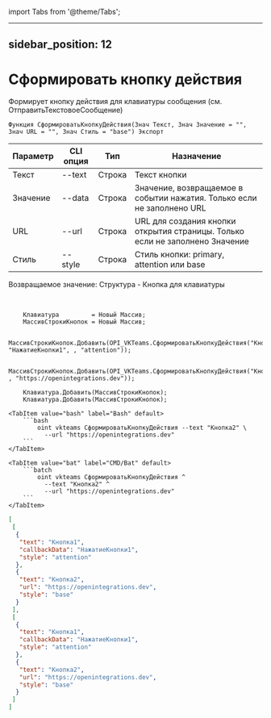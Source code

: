 ﻿import Tabs from '@theme/Tabs';

---
sidebar_position: 12
---

# Сформировать кнопку действия
 Формирует кнопку действия для клавиатуры сообщения (см. ОтправитьТекстовоеСообщение)



`Функция СформироватьКнопкуДействия(Знач Текст, Знач Значение = "", Знач URL = "", Знач Стиль = "base") Экспорт`

  | Параметр | CLI опция | Тип | Назначение |
  |-|-|-|-|
  | Текст | --text | Строка | Текст кнопки |
  | Значение | --data | Строка | Значение, возвращаемое в событии нажатия. Только если не заполнено URL |
  | URL | --url | Строка | URL для создания кнопки открытия страницы. Только если не заполнено Значение |
  | Стиль | --style | Строка | Стиль кнопки: primary, attention или base |

  
  Возвращаемое значение:   Структура - Кнопка для клавиатуры

<br/>




```bsl title="Пример кода"
    Клавиатура         = Новый Массив;
    МассивСтрокиКнопок = Новый Массив;

    МассивСтрокиКнопок.Добавить(OPI_VKTeams.СформироватьКнопкуДействия("Кнопка1", "НажатиеКнопки1", , "attention"));

    МассивСтрокиКнопок.Добавить(OPI_VKTeams.СформироватьКнопкуДействия("Кнопка2", , "https://openintegrations.dev"));

    Клавиатура.Добавить(МассивСтрокиКнопок);
    Клавиатура.Добавить(МассивСтрокиКнопок);
```
    

 <Tabs>
  
    <TabItem value="bash" label="Bash" default>
        ```bash
            oint vkteams СформироватьКнопкуДействия --text "Кнопка2" \
              --url "https://openintegrations.dev"
        ```
    </TabItem>
  
    <TabItem value="bat" label="CMD/Bat" default>
        ```batch
            oint vkteams СформироватьКнопкуДействия ^
              --text "Кнопка2" ^
              --url "https://openintegrations.dev"
        ```
    </TabItem>
</Tabs>


```json title="Результат"
[
 [
  {
   "text": "Кнопка1",
   "callbackData": "НажатиеКнопки1",
   "style": "attention"
  },
  {
   "text": "Кнопка2",
   "url": "https://openintegrations.dev",
   "style": "base"
  }
 ],
 [
  {
   "text": "Кнопка1",
   "callbackData": "НажатиеКнопки1",
   "style": "attention"
  },
  {
   "text": "Кнопка2",
   "url": "https://openintegrations.dev",
   "style": "base"
  }
 ]
]
```
